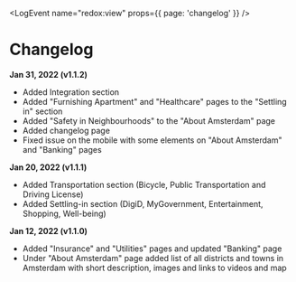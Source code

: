 
<LogEvent name="redox:view" props={{ page: 'changelog' }} />

# Changelog

**Jan 31, 2022 (v1.1.2)**
- Added Integration section
- Added "Furnishing Apartment" and "Healthcare" pages to the "Settling in" section
- Added "Safety in Neighbourhoods" to the "About Amsterdam" page
- Added changelog page
- Fixed issue on the mobile with some elements on "About Amsterdam" and "Banking" pages

**Jan 20, 2022 (v1.1.1)**
- Added Transportation section (Bicycle, Public Transportation and Driving License)
- Added Settling-in section (DigiD, MyGovernment, Entertainment, Shopping, Well-being)

**Jan 12, 2022 (v1.1.0)**
- Added "Insurance" and "Utilities" pages and updated "Banking" page
- Under "About Amsterdam" page added list of all districts and towns in Amsterdam with short description, images and links to videos and map
